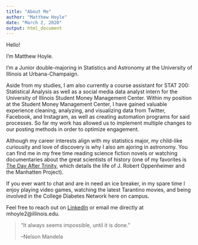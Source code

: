 ```yaml
---
title: "About Me"
author: "Matthew Hoyle"
date: "March 2, 2020"
output: html_document
---
```


Hello!

I'm Matthew Hoyle.

I'm a Junior double-majoring in Statistics and Astronomy at the University of Illinois at Urbana-Champaign. 

Aside from my studies, I am also currently a course assistant for STAT 200: Statistical Analysis as well as a social media data analyst intern for the University of Illinois Student Money Management Center. Within my position at the Student Money Management Center, I have gained valuable experience cleaning, analyzing, and visualizing data from Twitter, Facebook, and Instagram, as well as creating automation programs for said processes. So far my work has allowed us to implement multiple changes to our posting methods in order to optimize engagement.

Although my career interests align with my statistics major, my child-like curiousity and love of discovery is why I also am ajoring in astronomy. You can find me in my free time reading science fiction novels or watching documentaries about the great scientists of history (one of my favorites is [The Day After Trinity](https://www.youtube.com/watch?v=Vm5fCxXnK7Y), which details the life of J. Robert Oppenheimer and the Manhatten Project).

If you ever want to chat and are in need an ice breaker, in my spare time I enjoy playing video games, watching the latest Tarantino movies, and being involved in the College Diabetes Network here on campus.

Feel free to reach out on [LinkedIn](https://www.linkedin.com/in/matthew-hoyle-0b33831a3/) or email me directly at mhoyle2@illinois.edu.

>"It always seems impossible, until it is done."
>
>--Nelson Mandela
>
>





